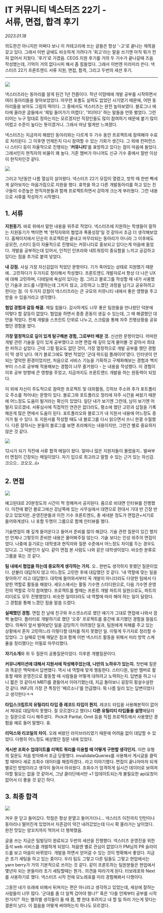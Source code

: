 
# **IT 커뮤니티 넥스터즈 22기 -<br/>서류, 면접, 합격 후기**

_2023.01.18_

의도한건 아니지만 어쩌다 보니 이 카테고리에 쓰는 글들은 항상 '-고'로 끝나는 제목을 갖고 있다. 그래서 이번 글에도 비슷하게 가려다가 '회고'라는 말을 쓰기엔 아직 뭐가 전혀 없어서 지웠다. '후기'로 가겠음. CEOS 지원 후기를 거의 두 기수가 끝나갈때 즈음 작성했는데, 기억이 거의 없다시피 해서 좀 힘들었다. 그래서 이번엔 미리미리 쓴다. 넥스터즈 22기 프론트엔드 서류 지원, 면접, 합격, 그리고 두번의 세션 후기.

---

![](https://img1.daumcdn.net/thumb/R1280x0/?scode=mtistory2&fname=https%3A%2F%2Fblog.kakaocdn.net%2Fdn%2FuJb4A%2FbtrWzRmRe8w%2FLeUIL25IVio16hL2MMoxy1%2Fimg.png)

넥스터즈라는 동아리를 알게 된건 1년 전쯤이다. 작년 이맘때에 개발 공부를 시작하면서 여러 동아리들을 찾아보았었다. 아무런 포폴도 실력도 없었던 시기였기 때문에, 어떤 동아리들을 보아도 그림의 떡이다. 그 중에서도 넥스터즈는 완전 높아보였다. 블로그나 에타에 올라온 글들에서 '제일 들어가기 어렵다', '1티어다' 하는 말들을 언뜻 봤었다. 그런 티어는 누구 맘대로 정하는지는 모르겠지만 직장인들도 많이 참여하기 때문에 붙기 많이 어렵고 수준이 높다는 뜻이겠거니. 그래서 마냥 멀게만 느껴졌다.

넥스터즈는 지금까지 해왔던 동아리와는 다르게 두 기수 동안 프로젝트에 참여해야 수료로 처리된다. 그 이후엔 언제든지 다시 참여할 수 있는 기회가 생긴다. 그 외에 컨퍼런스나 스터디 등이 자율적으로 진행되는 '**커뮤니티**'를 표방하고 있다는 점이 마음에 들었다. 그래서인지 현직자의 비율이 꽤 높다. 기존 멤버가 아니어도 신규 기수 중에서 절반 이상이 현직자인것 같다.

![](https://img1.daumcdn.net/thumb/R1280x0/?scode=mtistory2&fname=https%3A%2F%2Fblog.kakaocdn.net%2Fdn%2F9bOWD%2FbtrWzWurabn%2FxY2KqtHXVpKoUa2I24lRik%2Fimg.png)

그러고 1년동안 나름 열심히 살아왔다. 넥스터즈 22기 모집이 열렸고, 방학 때 한번 빡세게 살아보자는 마음가짐으로 지원을 했다. 휴학을 하고 다른 개발동아리를 하고 있는 친구들이 수준높은 현직자분들과 함께 프로젝트하면서 강하게 크는게 부러웠다. 그런 내용으로 서류를 작성하기 시작했다.

## **1\. 서류**

**지원동기.** 바로 위에서 말한 내용을 위주로 적었다. 넥스터즈에 지원하는 학생들이 말하는 지원동기가 백이면 백 '현직자와의 협업과 폭풍성장'일 것 같아서 조금 더 생각해보았다. 홈페이지에서 단순히 프로젝트만 끝내고 마무리되는 동아리가 아니라 그 이후에도 공모전, 스터디 등이 자율적으로 진행되는 커뮤니티로 홍보되고 있다는게 마음에 들었다. 개발을 공부하는데 있어서, 인적인 인프라와 네트워킹이 중요함을 느끼고 공감하고 있다는 점을 추가로 붙여 넣었다.

**내 강점.** 사실 가장 자신감없이 적었던 문항이다. 기가 죽어있는 상태로 지원했기 때문에.. 고민하다가 두가지로 정리해서 작성했다. 프론트엔드 개발자로서 항상 더 나은 UX에 대해 고민하며, 디테일에 욕심이 있다는 점. 그리고 블로그를 작성할 때 내가 사용했던 기술과 코드를 나열하는데 그치지 않고, 고민하고 느꼈던 과정을 남기고 공유하려고 한다는 점. 이 두가지 강점이 넥스터즈라는 큰 규모의 커뮤니티 내에서 좋은 영향을 주고 받을 수 있을거라고 생각했다.

**협업 경험과 갈등 해결.** 제일 힘들다. 감사하게도 너무 좋은 팀원들을 만나왔던 덕분에 이렇다 할 갈등이 없었다. 협업을 하면서 종종 혼동이 생길 수 있는데, 그 때 해결했던 대안을 적었다. 전체 개발을 스프린트 단위로 나누고, 스크럼을 통해 자주 진행상황을 공유했던 경험을 썼다.

**가장 열정적으로 깊이 있게 탐구해본 경험, 그로부터 배운 것.** 신선한 문항이었다. 어떠한 개발 관련 기술을 깊이 있게 공부했다고 쓰면 면접 때 깊이 있게 물어볼 것 같아서 최대한 피하고 싶었다. 근데 그럴 필요도 없던 것이, 가장 열정적으로 개발 공부를 했던 경험이 딱 생각 났다. 여기 블로그에도 몇번 적었던 '군대 락드림 플레이어'였다. 인터넷이 안되는 열악한 환경이었지만, 처음으로 서비스 기능을 기획하고 구체화해보는 경험과 백지부터 스스로 공부해 적용해보는 경험이 너무 즐거웠다 - 는 내용을 작성했다. 이 경험이 이후 공부 방향에 큰 영향을 주었고, 지금까지도 프론트엔드 개발을 하는 원동력이 되었다.

이 외에 자신이 주도적으로 참여한 프로젝트 및 대외활동, 깃허브 주소와 추가 포트폴리오 주소를 적어내는 문항이 있다. 블로그와 포트폴리오 정리에 자주 시간을 써왔기 때문에 어느정도 도움이 될거라는 확신이 있었다. 일단 내가 보기엔 그런데, 남이 보기엔 어떨지 모르겠네. 서류심사에 직접적인 연관은 없더라도, 평소에 했던 고민과 삽질을 기록해온게 많은 면에서 도움이 된다. 포트폴리오와 블로그가 내 지원서 내용에 어느정도 증거가 될 수 있다. 또 지원서를 작성할 때도 내 블로그를 다시 읽으면서 쓰니 한결 수월했다. 다른 잘하시는 분들의 블로그를 보면 초라해지는 내용이지만, 그런건 별로 중요하지 않은 것 같다.

![](https://img1.daumcdn.net/thumb/R1280x0/?scode=mtistory2&fname=https%3A%2F%2Fblog.kakaocdn.net%2Fdn%2Fcfc9JG%2FbtrWDbDQ7kf%2F1UCeKSsdqiwIPbfR1ORQ2K%2Fimg.png)

12시가 되기 직전에 서류 합격 메일이 왔다. 얼마나 많은 지원자들이 몰렸을지.. 벌써부터 면접이 긴장되는 메일이었다. 자기 입으로 최고라고 말할 수 있는 근거 있는 자신감. 크으으.. 코오오..👍

## **2\. 면접**

![](https://img1.daumcdn.net/thumb/R1280x0/?scode=mtistory2&fname=https%3A%2F%2Fblog.kakaocdn.net%2Fdn%2F3vAT6%2FbtrWzUQ6Jl6%2FfcBKiKEcrUBuOh8Z5JQDR0%2Fimg.png)

예고된대로 20분정도의 시간이 딱 정해져서 공지된다. 줌으로 비대면 인터뷰를 진행했다. 이전에 봤던 블로그에선 강남쪽에 있는 사무실에서 대면으로 한대서 기대 반 긴장 반 갖고 있었지만..운영진분들과 이전 기수 프론트엔드, 총 세네분 정도가 면접관+서기로 들어와계셨다. 나 포함 두명이 그룹으로 함께 인터뷰를 했다.

기술면접이 꽤 깊게 들어온다고 들어서 준비를 많이 해갔다. 기술 관련 질문이 있긴 했지만 언제나 그렇듯이 준비한 내용은 물어봐주질 않는다. 기술 보다는 인성 위주의 면접이었다. 나중에 듣기로는 대학생과 현직자와 질문 수준에서 어느정도 차이를 두는 경우도 있다고. 그 덕분인가 싶다. 같이 면접 본 사람도 나와 같은 대학생이었다. 비슷한 분류로 그룹을 묶는 것 같다.

**팀 내에서 협업을 하는데 중요하게 생각하는 가치.** 오.. 한번도 생각하지 못했던 질문이었다. 섣불리 대답하지 않고 어느정도 고민한 후에 대답했던 것 같다. '내 역할에 맞는 일을 찾아하기' 라고 대답했다. 대학에 들어와서부터 꼭 개발이 아니더라도 다양한 팀에서 다양한 역할로 활동을 해왔다. 세오스에서는 활동 기수엔 스터디원으로, 다음 기수엔 운영진의 역할로 각각 참여했다. 프로젝트를 할때는 프론트 개발 파트의 일원으로도, 파트의 리더로도 모두 진행했었다. 비슷한 일이더라도 내 역할에 따라 해야 하는 일이 달랐다. 그 경험을 통해 느꼈던 점을 말씀 드렸다.

**실패했던 경험.** 면접 전 날에 친구와 우스갯소리로 했던 얘기가 그대로 면접에 나와서 깜짝 놀랐다. 플러터로 개발하기로 했던 '오쥬' 프로젝트를 중간에 포기했던 경험을 말씀드렸다. 의욕이 앞서 벌여놨던 일을 감당하기 어려웠던 일과, 팀원에게 피해를 주고 있는 상황에서 혼자 고민하느라 이렇다할 대처를 하지 못했던 일. 이렇게 두가지로 정리할 수 있었다. 그 실패로 인해 깨달은 점과 함께 이번 넥스터즈 활동을 위해서 미리 방학 스케쥴을 정리했다는 어필로 마무리했다.

**자기소개**와 위 두 질문이 공통질문이었다. 이후론 개별질문이다.

**커뮤니케이션에 대해서 지원서에 작성해주었는데, 나만의 노하우가 있는지.** 첫번째 질문과 똑같은 맥락에서 답변했다. 역시 내 역할에 맞게 행동한다. 스터디원, 일반 멤버로 활동할 때와 운영진으로 활동할 때 사람들을 어떻게 대하려고 노력하는지. 답변을 하고 나니 짧은 것 같아서 MBTI를 곁들어서 이야기했는데, 지금 돌아보니 굉장히 횡설수설한 것 같다. INFJ의 가장 큰 특징인 '페르소나'를 언급했다. 뭐 나름 일리 있는 답변이었다고 생각한다ㅋㅋ

**타입스크립트의 유틸리티 타입 중 레코드 타입이 뭔지.** 레코드 타입을 사용해본적이 없어서 제대로 대답하지 못했다. 잘 모르겠다고 했더니 **다른 유틸리티 타입들을 설명**해달라는 질문으로 다시 해주셨다.  Pick과 Partial, Omit 등을 직접 프로젝트에서 사용했던 경험을 예로 들어 말했다. 휴.

**리덕스와 리코일의 차이.** 오래 써왔던 라이브러리였기 때문에 어려움 없이 대답할 수 있었다. 다행히 어느정도 예상했던 질문 내에 있었다.

**게시판 조회수 업데이트를 리액트 쿼리를 이용할 때 어떻게 구현할 생각인지.** 이런 유형의 질문도 처음 받아봐서 조금 당황했다. invalidateQueries를 사용해서 게시글을 클릭할 때마다 새로 조회수 데이터를 패칭하겠다.. 라고 이야기했다. 면접이 끝나자마자 되게 별로인 방법이라고 생각이 들어서 아쉬웠다. 조회수가 엄격하게 실시간 데이터로 보여져야할 필요는 없을 것 같아서, 그냥 클라단에서만 +1 업데이트되는게 불필요한 api요청이 없어서 더 좋을 것 같긴 하다.

## **3\. 최종 합격**

![](https://img1.daumcdn.net/thumb/R1280x0/?scode=mtistory2&fname=https%3A%2F%2Fblog.kakaocdn.net%2Fdn%2FcHrjeJ%2FbtrWD4qTUAZ%2F2vpzbzYJCJOXgeZIfKkba1%2Fimg.png)

겨우 문 닫고 들어갔다. 학점은 항상 문열고 들어가더니... 넥스터즈 이전까지 인턴이나 동아리나 떨어진게 있었어서 자존감이 약간 내려갔었는데 다시 확 올라가는 날이었다. 완전 맛있는 양꼬치까지 먹어서 더 행복했음.

글을 쓰는 지금은 팀빌딩이 완료되고 두번의 세션을 진행했다. 넥스터즈 운영진을 위한 출석 web 서비스를 개발하게 되었다. 처음엔 별로 관심이 없었다가 PM님의 PR 슬라이드를 보고 마음이 바뀌었다. 개발을 하면서 얻어갈 수 있는 것이 명확해서 좋았다. 지금은 초기 세팅을 하고 있는 중이다. 우리 팀도 그렇고 다른 팀들도 그렇고 현업에서는 yarn berry가 거의 기본적으로 쓰이는 것 같다. 같이 프론트하는 팀원분들은 현업에서 몇년차 되는 분들이라 초기 세팅할때는 뭔가.. 의견을 따라가게 된다. 터보레포와 Next를 사용하기로 했다. 넥스터즈 시작 전에 모노레포를 미리 경험해봐서 다행이다.

그동안 내가 또래에 비해서 뒤쳐지는 편은 아니라고 생각하고 있었는데, 세상에 잘하는 사람들이 너무 많다. '군대를 좀 더 일찍 갔어야 했나?' 혹은 '다들 언제부터 공부를 시작한거지?' 하는 별의별 생각들이 들 때 쯤, 뺨 한대 후려치고 내 할 일 하러 가는게 맞다는 결론이 났다. 이 젊음을 어떻게 써야하는지 하나도 모르겠다.

